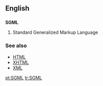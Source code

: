 ==English==
==={{initialism}}===
{{wikipedia}}
'''SGML'''

#Standard Generalized Markup Language

===See also===
*[[HTML]]
*[[XHTML]]
*[[XML]]

[[pt:SGML]]
[[tr:SGML]]